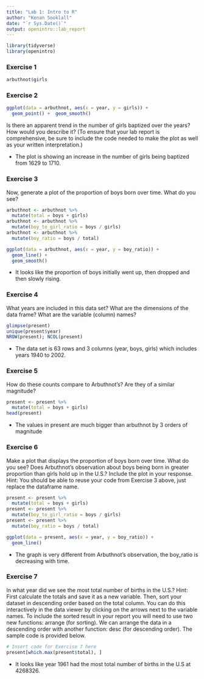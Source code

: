 ```yaml
---
title: "Lab 1: Intro to R"
author: "Kenan Sooklall"
date: "`r Sys.Date()`"
output: openintro::lab_report
---
```


```r
library(tidyverse)
library(openintro)
```

### Exercise 1

```r
arbuthnot$girls
```


### Exercise 2

```r
ggplot(data = arbuthnot, aes(x = year, y = girls)) + 
  geom_point() +  geom_smooth()
```

Is there an apparent trend in the number of girls baptized over the years? How would you describe it? (To ensure that your lab report is comprehensive, be sure to include the code needed to make the plot as well as your written interpretation.)

- The plot is showing an increase in the number of girls being baptized from 1629 to 1710.

### Exercise 3

Now, generate a plot of the proportion of boys born over time. What do you see?

```r
arbuthnot <- arbuthnot %>%
  mutate(total = boys + girls)
arbuthnot <- arbuthnot %>%
  mutate(boy_to_girl_ratio = boys / girls)
arbuthnot <- arbuthnot %>%
  mutate(boy_ratio = boys / total)

ggplot(data = arbuthnot, aes(x = year, y = boy_ratio)) + 
  geom_line() + 
  geom_smooth()
```

- It looks like the proportion of boys initially went up, then dropped and then slowly rising.

### Exercise 4

What years are included in this data set? What are the dimensions of the data frame? What are the variable (column) names?

```r
glimpse(present)
unique(present$year)
NROW(present); NCOL(present)
```

- The data set is 63 rows and 3 columns (year, boys, girls) which includes years 1940 to 2002.


### Exercise 5

How do these counts compare to Arbuthnot’s? Are they of a similar magnitude?
```r
present <- present %>%
  mutate(total = boys + girls)
head(present)
```

- The values in present are much bigger than arbuthnot by 3 orders of magnitude

### Exercise 6

Make a plot that displays the proportion of boys born over time. What do you see? Does Arbuthnot’s observation about boys being born in greater proportion than girls hold up in the U.S.? Include the plot in your response. Hint: You should be able to reuse your code from Exercise 3 above, just replace the dataframe name.

```r
present <- present %>%
  mutate(total = boys + girls)
present <- present %>%
  mutate(boy_to_girl_ratio = boys / girls)
present <- present %>%
  mutate(boy_ratio = boys / total)

ggplot(data = present, aes(x = year, y = boy_ratio)) + 
  geom_line()
```

- The graph is very different from Arbuthnot's observation, the boy_ratio is decreasing with time.

### Exercise 7

In what year did we see the most total number of births in the U.S.? Hint: First calculate the totals and save it as a new variable. Then, sort your dataset in descending order based on the total column. You can do this interactively in the data viewer by clicking on the arrows next to the variable names. To include the sorted result in your report you will need to use two new functions: arrange (for sorting). We can arrange the data in a descending order with another function: desc (for descending order). The sample code is provided below.

```r
# Insert code for Exercise 7 here
present[which.max(present$total), ]
```

- It looks like year 1961 had the most total number of births in the U.S at 4268326.
